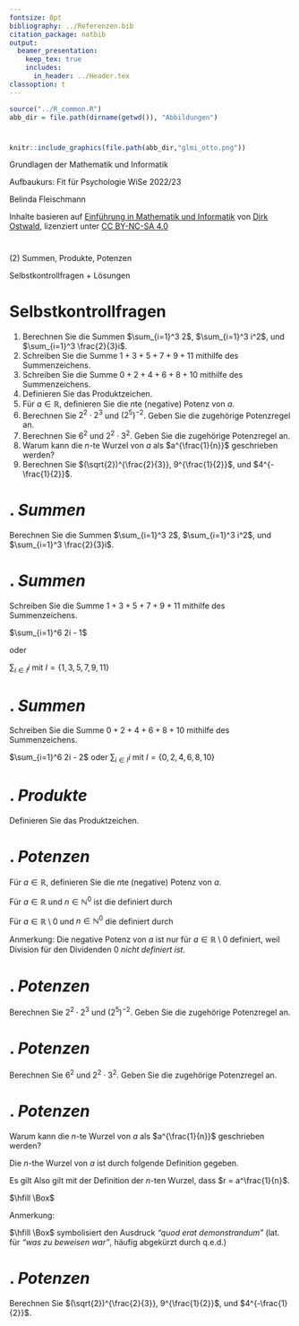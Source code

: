 ```yaml
---
fontsize: 8pt
bibliography: ../Referenzen.bib
citation_package: natbib
output:
  beamer_presentation:
    keep_tex: true
    includes:
      in_header: ../Header.tex
classoption: t    
---
```



```r
source("../R_common.R")
abb_dir = file.path(dirname(getwd()), "Abbildungen")
```

#  {.plain}
\center
```r
knitr::include_graphics(file.path(abb_dir,"glmi_otto.png"))
```

\vspace{2mm}

\huge
Grundlagen der Mathematik und Informatik
\vspace{6mm}

\Large
Aufbaukurs: Fit für Psychologie WiSe 2022/23

\vspace{12mm}
\normalsize
Belinda Fleischmann

\vspace{3mm}
\scriptsize
Inhalte basieren auf [Einführung in Mathematik und Informatik](https://www.ipsy.ovgu.de/Institut/Abteilungen+des+Institutes/Methodenlehre+I+_+Experimentelle+und+Neurowissenschaftliche+Psychologie/Lehre/Wintersemester+2022/Grundlagen+der+Mathematik+und+Informatik.html) von [Dirk Ostwald](https://www.ipsy.ovgu.de/Institut/Abteilungen+des+Institutes/Methodenlehre+I+_+Experimentelle+und+Neurowissenschaftliche+Psychologie/Team/Dirk+Ostwald.html), lizenziert unter [CC BY-NC-SA 4.0](https://creativecommons.org/licenses/by-sa/4.0/deed.de)


#  {.plain}

\vfill
\center
\vspace{24mm}
\huge
\color{black}(2) Summen, Produkte, Potenzen

\vspace{8mm}
\Large
Selbstkontrollfragen  + Lösungen
\vfill


# Selbstkontrollfragen
\small
\setstretch{2.5}
1. Berechnen Sie die Summen $\sum_{i=1}^3 2$, $\sum_{i=1}^3 i^2$, und $\sum_{i=1}^3 \frac{2}{3}i$.
2. Schreiben Sie die Summe $1 + 3 + 5 + 7 + 9 + 11$ mithilfe des Summenzeichens.
3. Schreiben Sie die Summe $0 + 2 + 4 + 6 + 8 + 10$ mithilfe des Summenzeichens.
4. Definieren Sie das Produktzeichen.
5. Für $a \in \mathbb{R}$, definieren Sie die $n$te (negative) Potenz von $a$.
6. Berechnen Sie $2^2\cdot 2^3$ und $(2^5)^{-2}$. Geben Sie die zugehörige Potenzregel an.
7. Berechnen Sie $6^2$ und $2^2\cdot 3^2$. Geben Sie die zugehörige Potenzregel an.
8. Warum kann die $n$-te Wurzel von $a$ als $a^{\frac{1}{n}}$ geschrieben werden?
9. Berechnen Sie $(\sqrt{2})^{\frac{2}{3}}, 9^{\frac{1}{2}}$, und $4^{-\frac{1}{2}}$.



# \textcolor{darkblue}{SKF 1}. *Summen* 
\large
\color{darkblue} Berechnen Sie die Summen $\sum_{i=1}^3 2$, $\sum_{i=1}^3 i^2$, 
und $\sum_{i=1}^3 \frac{2}{3}i$.

\vspace{3mm}
\color{black}
\footnotesize
\setstretch{2.5}

\begin{itemize}
\item $\sum_{i=1}^3 2 = 2+2+2 = 6$ $\Leftrightarrow$ $\sum_{i=1}^3 2 = 3 \cdot 2 = 6$  

\tiny \setstretch{2} \textcolor{darkcyan}{Alternativ kann für eine Summe über konstante Summanden $c$ auch folgende Formel verwendet werden: $\sum_{i}^n c = (n-i+1) \cdot c$. In diesem Beispiel ergibt das $\sum_{i=1}^3 2= (3-1+1) \cdot 2=3 \cdot 2 = 6$}
\item \footnotesize \setstretch{2.5} $\sum_{i=1}^3 i^2 = 1^2 + 2^2 + 3^2 = 11$
\item $\sum_{i=1}^3 \frac{2}{3}i = \frac{2}{3}\sum_{i=1}^3 i = \frac{2}{3}(1+2+3) = \frac{2}{3} \cdot 6 = 4$
\end{itemize}




# \textcolor{darkblue}{SKF 2}. *Summen*
\large
\color{darkblue} Schreiben Sie die Summe $1 + 3 + 5 + 7 + 9 + 11$ mithilfe des Summenzeichens.

\vspace{3mm}
\color{black}
\footnotesize
\setstretch{1.2}

$\sum_{i=1}^6 2i - 1$

oder

$\sum_{i\in I}i$ mit $I=\{1,3,5,7,9,11\}$

\vspace{6mm}
\textcolor{darkcyan}{Anmerkung: Es gibt viele Möglichkeiten, diese Summe zu schreiben.}






# \textcolor{darkblue}{SKF 3}. *Summen*
\large
\color{darkblue} Schreiben Sie die Summe $0 + 2 + 4 + 6 + 8 + 10$ mithilfe des Summenzeichens.

\vspace{3mm}
\color{black}
\footnotesize

$\sum_{i=1}^6 2i - 2$
oder
$\sum_{i\in I}i$ mit $I=\{0,2,4,6,8,10\}$

\vspace{6mm}
\textcolor{darkcyan}{Anmerkung: Es gibt wie bei SKF 2 viele Möglichkeiten diese Summe zu schreiben.}





# \textcolor{darkblue}{SKF 4}. *Produkte*
\large
\color{darkblue} Definieren Sie das Produktzeichen.

\vspace{3mm}
\color{black}
\footnotesize

\begin{definition}[Produktzeichen]
Produkte werden oft mithilfe des \textit{Produktzeichens}
\begin{equation}
\prod_{i=1}^{n} x_i = x_1 \cdot x_{2} \cdot \cdots \cdot x_{n}
\end{equation}
dargestellt. Dabei stehen
\begin{itemize}
\item $\prod$ für das griechische \textit{P}i, mnemonisch für \textit{P}rodukt,
\item das Subskript $i = 1$ für den Laufindex der Produkterme und den Startindex,
\item das Superskript $n$ für den Endindex,
\item $x_1, x_2, ..., x_n$ für die Produktterme.
\end{itemize}
\end{definition}





# \textcolor{darkblue}{SKF 5}. *Potenzen*
\large
\color{darkblue} Für $a \in \mathbb{R}$, definieren Sie die $n$te (negative) Potenz von $a$.

\vspace{3mm}
\color{black}
\footnotesize

Für $a \in \mathbb{R}$ und $n \in \mathbb{N}^0$ ist die \textit{$n$-te Potenz von $a$} definiert durch
\begin{align*}
a^0 := 1 \mbox{ und } a^{n+1} := a^n \cdot a.
\end{align*}

Für $a\in \mathbb{R} \setminus 0$ und  $n \in \mathbb{N}^0$ die \textit{negative $n$-te Potenz von $a$} definiert durch
\begin{align*}
a^{-n} = (a^n)^{-1} := \frac{1}{a^n}.
\end{align*}

\color{darkcyan}
Anmerkung: Die negative Potenz von $a$ ist nur für $a\in \mathbb{R} \setminus 0$ definiert, weil Division für den Dividenden 0 *nicht definiert ist*.






# \textcolor{darkblue}{SKF 6}. *Potenzen*
\large
\color{darkblue} Berechnen Sie $2^2\cdot 2^3$ und $(2^5)^{-2}$. Geben Sie die zugehörige Potenzregel an.

\vspace{3mm}
\color{black}
\footnotesize

\setstretch{1.5}

\begin{itemize}
\item $2^2\cdot 2^3 = 2^{2+3} = 2^5 = 32$\\
\textcolor{darkcyan}{$a^n a^m = a^{n+m}$}
\item $(2^5)^{-2} = 2^{5\cdot(-2)} = 2^{-10} = (2^{10})^{-1} = \frac{1}{2^{10}}$\\
\textcolor{darkcyan}{$(a^n)^m = a^{nm} $ und $a^{-n} := (a^n)^{-1} := \frac{1}{a^n}$}
\end{itemize}




# \textcolor{darkblue}{SKF 7}. *Potenzen*
\large
\color{darkblue} Berechnen Sie $6^2$ und $2^2\cdot 3^2$. Geben Sie die zugehörige Potenzregel an.

\vspace{3mm}
\color{black}
\footnotesize

\begin{itemize}
\item $6^2 = 36$
\item $2^2\cdot 3^2 = (2\cdot3)^2 = 36$ \\
\textcolor{darkcyan}{$(ab)^n 	= a^nb^n$}
\end{itemize}




# \textcolor{darkblue}{SKF 8}. *Potenzen*
\large
\color{darkblue} Warum kann die $n$-te Wurzel von $a$ als $a^{\frac{1}{n}}$ geschrieben werden?

\vspace{3mm}
\color{black}
\footnotesize
Die $n$-the Wurzel von $a$ ist durch folgende Definition gegeben.

\footnotesize
\begin{definition}[$n$-te Wurzel]
Für $a \in \mathbb{R}$ und $n \in \mathbb{N}$ ist die \textit{$n$-te Wurzel von $a$} definiert als die Zahl $r$, so dass
\begin{equation}
r^n = a.
\end{equation}
\end{definition}

\textcolor{darkcyan}{Um zu beweisen, dass wir die $n$-te Wurzel von $a$ als $a^{\frac{1}{n}}$ schreiben können (wie im Theorem behauptet), wollen wir zeigen, dass $(a^{\frac{1}{n}})^n = a$ ergibt. Anders ausgedrpckt, setzen wir $a^{\frac{1}{n}}$ für $r$ und zeigen, dass dies $a$ ergibt, und somit die "Bedingung" der Definition einer $n$-ten Wurzel erfüllt ist.}

Es gilt
\begin{align*}
\left(a^{\frac{1}{n}}\right)^n
= a^{\frac{1}{n}}\cdot a^{\frac{1}{n}}\cdot \cdots \cdot a^{\frac{1}{n}}
= a^{\sum_{i=1}^n \frac{1}{n}}
= a^1
= a.
\end{align*}
Also gilt mit der Definition der $n$-ten Wurzel, dass $r = a^\frac{1}{n}$.

$\hfill \Box$

\color{darkcyan}
Anmerkung:

$\hfill \Box$ symbolisiert den Ausdruck *"quod erat demonstrandum"* (lat. für *"was zu beweisen war"*, häufig abgekürzt durch q.e.d.)


# \textcolor{darkblue}{SKF 9}. *Potenzen*
\large
\color{darkblue} Berechnen Sie $(\sqrt{2})^{\frac{2}{3}}, 9^{\frac{1}{2}}$, und $4^{-\frac{1}{2}}$.

\vspace{3mm}
\color{black}
\footnotesize
\setstretch{1.5}

\begin{itemize}
\item $(\sqrt{2})^{\frac{2}{3}} = (2^{\frac{1}{2}})^\frac{2}{3} = 2^{\frac{2}{6}} = 2^{\frac{1}{3}} = \sqrt[3]{2}$ 
\item $9^{\frac{1}{2}} = \sqrt{9} = 3$
\item $4^{-\frac{1}{2}} = (4^{\frac{1}{2}})^{-1} =\frac{1}{4^{\frac{1}{2}}} =\frac{1}{\sqrt{4}} = \frac{1}{2} $
\end{itemize}


